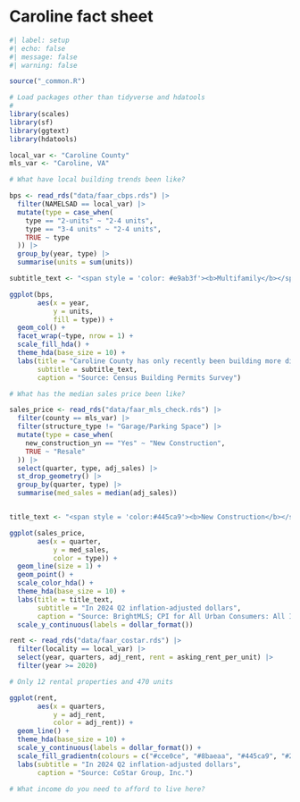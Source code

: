 # Caroline fact sheet {#sec-local-caro}

```r
#| label: setup
#| echo: false
#| message: false
#| warning: false

source("_common.R")

# Load packages other than tidyverse and hdatools
# 
library(scales)
library(sf)
library(ggtext)
library(hdatools)

local_var <- "Caroline County"
mls_var <- "Caroline, VA"

```

```r

# What have local building trends been like?

bps <- read_rds("data/faar_cbps.rds") |> 
  filter(NAMELSAD == local_var) |> 
  mutate(type = case_when(
    type == "2-units" ~ "2-4 units",
    type == "3-4 units" ~ "2-4 units",
    TRUE ~ type
  )) |> 
  group_by(year, type) |> 
  summarise(units = sum(units))

subtitle_text <- "<span style = 'color: #e9ab3f'><b>Multifamily</b></span> construction, even smaller-scale, has not been part of the county's supply."

ggplot(bps, 
       aes(x = year,
           y = units,
           fill = type)) +
  geom_col() +
  facet_wrap(~type, nrow = 1) +
  scale_fill_hda() +
  theme_hda(base_size = 10) +
  labs(title = "Caroline County has only recently been building more diverse housing.",
       subtitle = subtitle_text,
       caption = "Source: Census Building Permits Survey")

```


```r

# What has the median sales price been like?

sales_price <- read_rds("data/faar_mls_check.rds") |> 
  filter(county == mls_var) |> 
  filter(structure_type != "Garage/Parking Space") |> 
  mutate(type = case_when(
    new_construction_yn == "Yes" ~ "New Construction",
    TRUE ~ "Resale"
  )) |>  
  select(quarter, type, adj_sales) |> 
  st_drop_geometry() |> 
  group_by(quarter, type) |> 
  summarise(med_sales = median(adj_sales))


title_text <- "<span style = 'color:#445ca9'><b>New Construction</b></span> and <span style = 'color:#8baeaa'><b>Resale</span>"

ggplot(sales_price,
       aes(x = quarter,
           y = med_sales,
           color = type)) +
  geom_line(size = 1) +
  geom_point() +
  scale_color_hda() + 
  theme_hda(base_size = 10) +
  labs(title = title_text,
       subtitle = "In 2024 Q2 inflation-adjusted dollars",
       caption = "Source: BrightMLS; CPI for All Urban Consumers: All Items Less Shelter in U.S. City Average") +
  scale_y_continuous(labels = dollar_format())


```

```r


rent <- read_rds("data/faar_costar.rds") |> 
  filter(locality == local_var) |>  
  select(year, quarters, adj_rent, rent = asking_rent_per_unit) |> 
  filter(year >= 2020)

# Only 12 rental properties and 470 units

ggplot(rent,
       aes(x = quarters,
           y = adj_rent,
           color = adj_rent)) +
  geom_line() +
  theme_hda(base_size = 10) +
  scale_y_continuous(labels = dollar_format()) +
  scale_fill_gradientn(colours = c("#cce0ce", "#8baeaa", "#445ca9", "#233068")) +
  labs(subtitle = "In 2024 Q2 inflation-adjusted dollars",
       caption = "Source: CoStar Group, Inc.")


```


```r

# What income do you need to afford to live here?


```